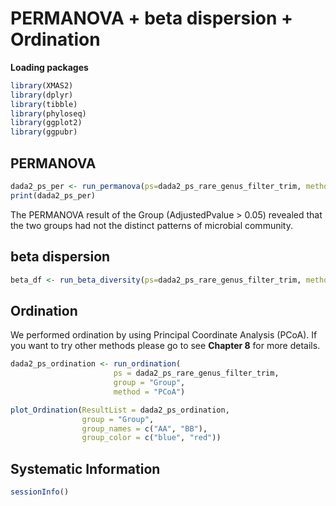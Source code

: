 # PERMANOVA + beta dispersion + Ordination

**Loading packages**

```r
library(XMAS2)
library(dplyr)
library(tibble)
library(phyloseq)
library(ggplot2)
library(ggpubr)
```


## PERMANOVA
```r
dada2_ps_per <- run_permanova(ps=dada2_ps_rare_genus_filter_trim, method = "bray", columns = "Group")
print(dada2_ps_per)
```

The PERMANOVA result of the Group (AdjustedPvalue > 0.05) revealed that the two groups had not the distinct patterns of microbial community.

## beta dispersion 
```r
beta_df <- run_beta_diversity(ps=dada2_ps_rare_genus_filter_trim, method = "bray", group = "Group")
```


## Ordination

We performed ordination by using Principal Coordinate Analysis (PCoA). If you want to try other methods please go to see **Chapter 8** for more details.
```r
dada2_ps_ordination <- run_ordination(
                       ps = dada2_ps_rare_genus_filter_trim,
                       group = "Group",
                       method = "PCoA")

plot_Ordination(ResultList = dada2_ps_ordination, 
                group = "Group", 
                group_names = c("AA", "BB"),
                group_color = c("blue", "red"))
```

## Systematic Information
```r
sessionInfo()
```
